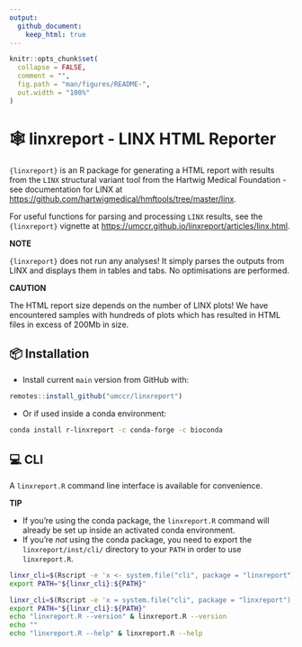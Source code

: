 ```yaml
---
output:
  github_document:
    keep_html: true
---
```


<!-- README.md is generated from README.Rmd. Please edit that file -->

```r
knitr::opts_chunk$set(
  collapse = FALSE,
  comment = "",
  fig.path = "man/figures/README-",
  out.width = "100%"
)
```

# 🕸  linxreport - LINX HTML Reporter

`{linxreport}` is an R package for generating a HTML report with
results from the `LINX` structural variant tool from the Hartwig
Medical Foundation - see documentation for LINX at
<https://github.com/hartwigmedical/hmftools/tree/master/linx>.

For useful functions for parsing and processing `LINX` results,
see the `{linxreport}` vignette at
<https://umccr.github.io/linxreport/articles/linx.html>.

**NOTE**

`{linxreport}` does not run any analyses!
It simply parses the outputs from LINX
and displays them in tables and tabs. No optimisations are performed.

**CAUTION**

The HTML report size depends on the number of LINX plots!
We have encountered samples with hundreds of plots which has resulted in
HTML files in excess of 200Mb in size.

## 📦 Installation

- Install current `main` version from GitHub with:

```r
remotes::install_github("umccr/linxreport")
```

- Or if used inside a conda environment:

```bash
conda install r-linxreport -c conda-forge -c bioconda
```

## 💻 CLI {#id_-cli}

A `linxreport.R` command line interface is available for convenience.

**TIP**

- If you're using the conda package, the `linxreport.R` command will already be set up
inside an activated conda environment.
- If you're _not_ using the conda package, you need to export the
`linxreport/inst/cli/` directory to your `PATH` in order to use `linxreport.R`.

```bash
linxr_cli=$(Rscript -e 'x <- system.file("cli", package = "linxreport"); cat(x, "\n")' | xargs)
export PATH="${linxr_cli}:${PATH}"
```

```bash
linxr_cli=$(Rscript -e 'x = system.file("cli", package = "linxreport"); cat(x, "\n")' | xargs)
export PATH="${linxr_cli}:${PATH}"
echo "linxreport.R --version" & linxreport.R --version
echo ""
echo "linxreport.R --help" & linxreport.R --help
```
